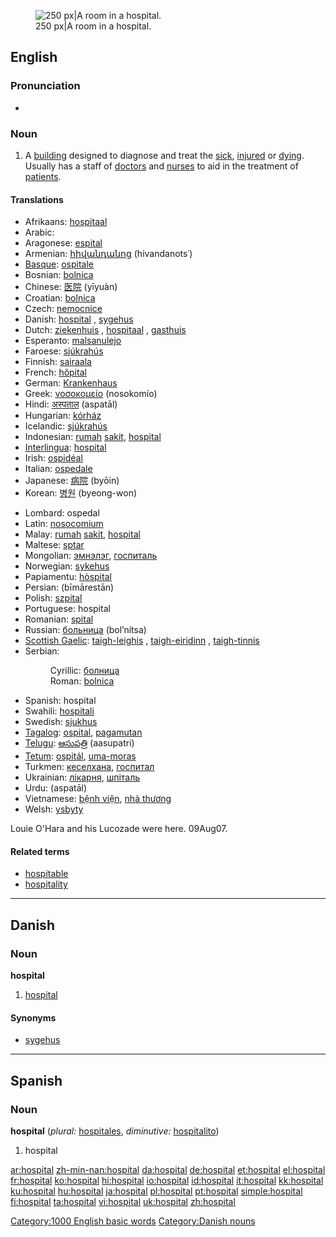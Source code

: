 [[Image:Hospital room ubt.jpeg|thumb|right|250 px|A room in a hospital.]]
==English==
{{wikipedia}}

===Pronunciation===
*{{audio|en-us-hospital.ogg|Audio (US)}}

===Noun===
{{en-noun}}

# A [[building]] designed to diagnose and treat the [[sick]], [[injured]] or [[dying]]. Usually has a staff of [[doctor]]s and [[nurse]]s to aid in the treatment of [[patient]]s.

====Translations====
{{trans-top|building}}
*Afrikaans: [[hospitaal]]
*Arabic: {{ARchar|[[مستشفى]]}} {{unicode|(mustášfa)}} {{f}}
*Aragonese: [[espital]] {{m}}
*Armenian: [[հիվանդանոց]] (hivandanots῾)
*[[Basque]]: [[ospitale]]
*Bosnian: [[bolnica]] {{f}}
*Chinese: [[医院]] (yīyuàn)
*Croatian: [[bolnica]] {{f}}
*Czech: [[nemocnice]] {{f}}
*Danish: [[#Danish|hospital]] {{n}}, [[sygehus]] {{n}}
*Dutch: [[ziekenhuis]] {{n}}, [[hospitaal]] {{n}}, [[gasthuis]] {{n}}
*Esperanto: [[malsanulejo]]
*Faroese: [[sjúkrahús]] {{n}}
*Finnish: [[sairaala]]
*French: [[hôpital]] {{m}}
*German: [[Krankenhaus]] {{n}}
*Greek: [[νοσοκομείο]] (nosokomío) {{n}}
*Hindi: [[अस्पताल]] (aspatāl) {{m}}
*Hungarian: [[kórház]]
*Icelandic: [[sjúkrahús]] {{n}}
*Indonesian: [[rumah]] [[sakit]], [[#Indonesian|hospital]]
*[[Interlingua]]: [[#Interlingua|hospital]]
*Irish: [[ospidéal]]
*Italian: [[ospedale]] {{m}}
*Japanese: [[病院]] (byōin)
*Korean: [[병원]] (byeong-won)
{{trans-mid}}
*Lombard: ospedal
*Latin: [[nosocomium]]
*Malay: [[rumah]] [[sakit]], [[#Malay|hospital]]
*Maltese: [[sptar]]
*Mongolian: [[эмнэлэг]], [[госпиталь]]
*Norwegian: [[sykehus]] {{n}}
*Papiamentu: [[hòspital]]
*Persian: {{FAchar|[[بیمارستان]]}} (bīmārestān)
*Polish: [[szpital]] {{m}}
*Portuguese: hospital {{m}}
*Romanian: [[spital]] {{n}}
*Russian: [[больница]] (bol’nítsa) {{f}}
*[[Scottish Gaelic]]: [[taigh-leighis]] {{m}}, [[taigh-eiridinn]] {{m}}, [[taigh-tinnis]] {{m}}
*Serbian:
*:Cyrillic: [[болница#Serbian|болница]] {{f}}
*:Roman: [[bolnica#Serbian|bolnica]] {{f}}
*Spanish: hospital {{m}}
*Swahili: [[hospitali]]
*Swedish: [[sjukhus]] {{n}}
*[[Tagalog]]: [[ospital]], [[pagamutan]]
*[[Telugu]]: [[ఆసుపత్రి]] (aasupatri)
*[[Tetum]]: [[ospitál]], [[uma-moras]]
*Turkmen: [[кеселхана]], [[госпитал]]
*Ukrainian: [[лікарня]], [[шпiталь]]
*Urdu: {{URchar|[[اسپتال]]}} (aspatāl) {{m}}
*Vietnamese: [[bệnh viện]], [[nhà thương]]
*Welsh: [[ysbyty]] {{m}}
{{trans-bottom}}
Louie O'Hara and his Lucozade were here. 09Aug07.

====Related terms====
*[[hospitable]]
*[[hospitality]]

[[Category:1000 English basic words]]

----

==Danish==

===Noun===
'''hospital''' {{n}}

# [[#English|hospital]]

====Synonyms====
*[[sygehus]] {{n}}

[[Category:Danish nouns]]

----

==Spanish==

===Noun===
'''hospital''' {{m}} (''plural:'' [[hospitales]], ''diminutive:'' [[hospitalito]])

# hospital

[[ar:hospital]]
[[zh-min-nan:hospital]]
[[da:hospital]]
[[de:hospital]]
[[et:hospital]]
[[el:hospital]]
[[fr:hospital]]
[[ko:hospital]]
[[hi:hospital]]
[[io:hospital]]
[[id:hospital]]
[[it:hospital]]
[[kk:hospital]]
[[ku:hospital]]
[[hu:hospital]]
[[ja:hospital]]
[[pl:hospital]]
[[pt:hospital]]
[[simple:hospital]]
[[fi:hospital]]
[[ta:hospital]]
[[vi:hospital]]
[[uk:hospital]]
[[zh:hospital]]